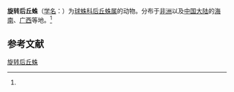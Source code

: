 {{Speciesbox
| name = 旋转后丘蛛
| status = 
| status_system = 
| image = 
| genus = Dipoenura
| species = cyclosoides
| authority = (Simon, 1894)<ref name='id13172'>{{cite web| url =http://www.bioinfo.cn/db05/BjdwSpecies.php?action=view&id=13172| title =旋转后丘蛛| work =《中国动物物种编目数据库》| publisher =中国科学院微生物研究所| author =中国科学院动物研究所| accessdate =2009-04-28| deadurl =yes| archiveurl =https://web.archive.org/web/20160305022945/http://www.bioinfo.cn/db05/BjdwSpecies.php?action=view&id=13172| archivedate =2016-03-05}}</ref>
}}

'''旋转后丘蛛'''（[[学名|学名]]：{{lang|la|''Dipoenura cyclosoides''}}）为[[球蛛科|球蛛科]][[后丘蛛属|后丘蛛属]]的动物。分布于[[非洲|非洲]]以及[[中国大陆|中国大陆]]的[[海南|海南]]、[[广西|广西]]等地。<ref name='id13172'/>

== 参考文献 ==
{{reflist}}

{{Wikispecies|Dipoenura cyclosoides}}
{{Taxonbar|from=Q2664588}}

[[Category:后丘蛛属|旋转后丘蛛]]


{{蜘蛛小作品}}